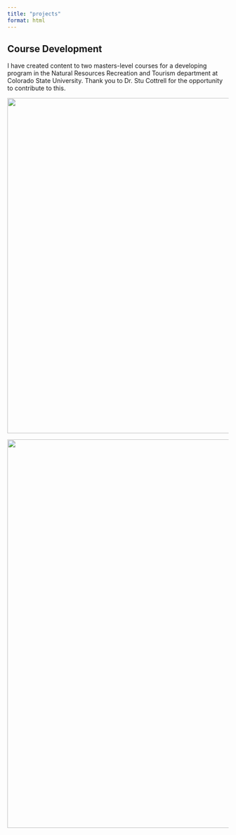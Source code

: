 ```yaml
---
title: "projects"
format: html
---
```


## Course Development

I have created content to two masters-level courses for a developing program in the Natural Resources Recreation and Tourism department at Colorado State University. Thank you to Dr. Stu Cottrell for the opportunity to contribute to this.

![](portfolio/Screenshot%202025-04-23%20at%2010.45.44%20AM.png){width="762"}

![](portfolio/Screen%20Shot%202024-05-03%20at%2012.44.03%20PM.png){width="883"}
